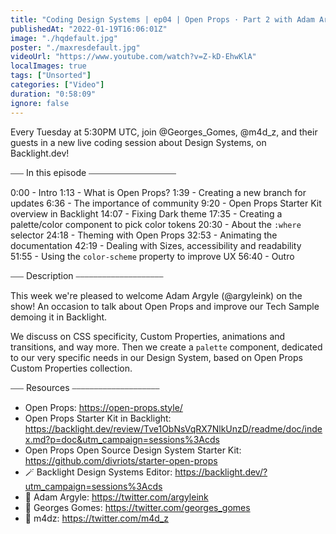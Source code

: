 ```yaml
---
title: "Coding Design Systems | ep04 | Open Props · Part 2 with Adam Argyle"
publishedAt: "2022-01-19T16:06:01Z"
image: "./hqdefault.jpg"
poster: "./maxresdefault.jpg"
videoUrl: "https://www.youtube.com/watch?v=Z-kD-EhwKlA"
localImages: true
tags: ["Unsorted"]
categories: ["Video"]
duration: "0:58:09"
ignore: false
---
```


Every Tuesday at 5:30PM UTC, join @Georges_Gomes, @m4d_z, and their guests in a new live coding session about Design Systems, on Backlight.dev!

⎯⎯⎯ In this episode ⎯⎯⎯⎯⎯⎯⎯⎯⎯⎯⎯⎯⎯⎯⎯⎯⎯⎯⎯⎯

0:00 - Intro
1:13 - What is Open Props?
1:39 - Creating a new branch for updates
6:36 - The importance of community
9:20 - Open Props Starter Kit overview in Backlight
14:07 - Fixing Dark theme
17:35 - Creating a palette/color component to pick color tokens
20:30 - About the `:where` selector
24:18 - Theming with Open Props
32:53 - Animating the documentation
42:19 - Dealing with Sizes, accessibility and readability
51:55 - Using the `color-scheme` property to improve UX
56:40 - Outro

⎯⎯⎯ Description ⎯⎯⎯⎯⎯⎯⎯⎯⎯⎯⎯⎯⎯⎯⎯⎯⎯⎯⎯⎯

This week we're pleased to welcome Adam Argyle (@argyleink) on the show! An occasion to talk about Open Props and improve our Tech Sample demoing it in Backlight.

We discuss on CSS specificity, Custom Properties, animations and transitions, and way more. Then we create a `palette` component, dedicated to our very specific needs in our Design System, based on Open Props Custom Properties collection.

⎯⎯⎯ Resources ⎯⎯⎯⎯⎯⎯⎯⎯⎯⎯⎯⎯⎯⎯⎯⎯⎯⎯⎯⎯

- Open Props: https://open-props.style/
- Open Props Starter Kit in Backlight: https://backlight.dev/review/Tve1ObNsVqRX7NlkUnzD/readme/doc/index.md?p=doc&utm_campaign=sessions%3Acds
- Open Props Open Source Design System Starter Kit: https://github.com/divriots/starter-open-props
- 🪄 Backlight Design Systems Editor: https://backlight.dev/?utm_campaign=sessions%3Acds
- 🐥 Adam Argyle: https://twitter.com/argyleink
- 🐥 Georges Gomes: https://twitter.com/georges_gomes
- 🐥 m4dz: https://twitter.com/m4d_z
